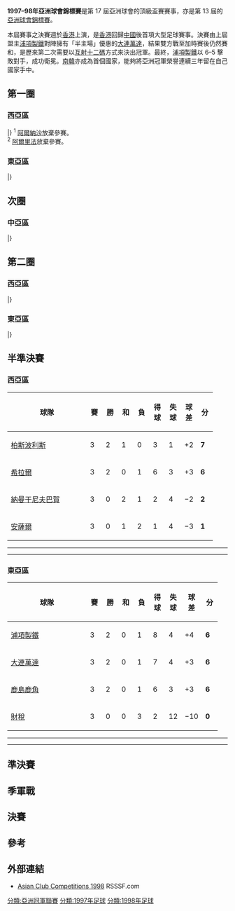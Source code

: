 {{Infobox 國際足球賽事賽季
| tourney_name          = 亞洲球會錦標賽
| year                  = 1997–98
| image                 = 
| size                  = 
| caption               = 
| edition               = 17
| defending_champ_other = {{flagicon|KOR}} [[浦項製鐵足球俱樂部|浦項製鐵]]
| dates                 = 1997年??–1998年4月
| num_teams             = 29 隊
| associations          = 28
| champion_other        = {{flagicon|KOR}} [[浦項製鐵足球俱樂部|浦項製鐵]]
| count                 = 2
| second_other          = {{flagicon|CHN}} [[大連實德足球俱樂部|大連萬達]]
| third_other           = {{flagicon|KSA}} [[沙特希拉爾足球俱樂部|希拉爾]]
| fourth_other          = {{flagicon|IRN}} [[柏斯波利斯足球俱樂部|柏斯波利斯]]
| matches               = 58
| goals                 = 187
| attendance            = 
| top_scorer            = 
| player                = 
| prevseason            = [[1996–97年亞洲球會錦標賽|1996–97]]
| nextseason            = [[1998–99年亞洲球會錦標賽|1998–99]]
}}

'''1997–98年亞洲球會錦標賽'''是第 17 屆亞洲球會的頂級盃賽賽事，亦是第 13 屆的[[亞洲足聯冠軍聯賽|亞洲球會錦標賽]]。

本屆賽事之決賽週於[[香港|香港]]上演，是[[香港|香港]]回歸[[中國|中國]]後首項大型足球賽事。決賽由上屆盟主[[浦項製鐵足球俱樂部|浦項製鐵]]對陣擁有「半主場」優惠的[[大連實德足球俱樂部|大連萬達]]，結果雙方戰至加時賽後仍然賽和，是歷來第二次需要以[[互射十二碼|互射十二碼]]方式來決出冠軍。最終，[[浦項製鐵足球俱樂部|浦項製鐵]]以 6–5 擊敗對手，成功衛冕。[[南韓|南韓]]亦成為首個國家，能夠將亞洲冠軍榮譽連續三年留在自己國家手中。

== 第一圈 ==
=== 西亞區 ===
{{TwoLegStart}}
{{TwoLegResult|[[蘇爾體育會|蘇爾]]|OMA|0–9|'''[[祖拉體育俱樂部|艾祖拉]]'''|IRQ|0–5|0–4|var2=1991}}
{{TwoLegResult|'''[[阿爾安薩爾體育會|安薩爾]]'''|LIB|3–1|[[艾阿拉比體育俱樂部_(科威特)|阿拉比]]|KUW|2–1|1–0}}
{{TwoLegResult|'''[[薩那艾華達足球會|薩那艾華達]]'''|YEM|w/o<sup>'''1'''</sup>|[[阿爾納沙體育會|阿爾納沙]]|UAE||}}
{{TwoLegResult|[[阿爾里法體育會|阿爾里法]]|BHR|w/o<sup>'''2'''</sup>|'''[[賴揚體育俱樂部|艾雷恩]]'''|QAT||}}
{{TwoLegResult|[[卡丹查米達隆足球會|卡丹查米達隆]]|KGZ|2–4|'''[[杜尚別戴拿模|杜尚別戴拿模]]'''|TJK|2–1|0–3}}
{{TwoLegResult|'''[[沙特希拉爾足球俱樂部|希拉爾]]'''|KSA|輪空||||}}
{{TwoLegResult|'''[[納曼干尼夫巴賀|納曼干尼夫巴賀]]'''|UZB|輪空||||}}
{{TwoLegResult|'''[[尼沙阿什卡巴德|尼沙阿什卡巴德]]'''|TKM|輪空||||}}
{{TwoLegResult|'''[[柏斯波利斯足球俱樂部|柏斯波利斯]]'''|IRN|輪空||||}}
{{TwoLegResult|'''[[拖雷斯足球會|拖雷斯贊比爾]]'''|KAZ|輪空||||}}
|}
<sup>1</sup> {{flagicon|UAE}} [[阿爾納沙體育會|阿爾納沙]]放棄參賽。 <br>
<sup>2</sup> {{flagicon|BHR}} [[阿爾里法體育會|阿爾里法]]放棄參賽。

=== 東亞區 ===
{{TwoLegStart}}
{{TwoLegResult|'''[[浦項製鐵足球俱樂部|浦項製鐵]]'''|KOR|13–0|[[莫咸默登體育會|莫咸默登]]|BAN|11–0|2–0}}
{{TwoLegResult|'''[[勝利競技俱樂部|勝利競技]]'''|MDV|4–3|[[尼泊爾警察足球會|馬亨德拉警察]]|NEP|3–2|1–1}}
{{TwoLegResult|'''[[財政及稅收足球會|財稅]]'''|MYA|var1=1974|4–0|[[辛達斯體育會|辛達斯]]|SRI|1–0|3–0}}
{{TwoLegResult|[[邱吉爾兄弟體育俱樂部|邱吉爾兄弟]]|IND|1–2|'''[[同塔足球俱樂部|同塔]]'''|VIE|0–1|1–1}}
{{TwoLegResult|[[泗水柏斯巴亞|泗水柏斯巴亞]]|IDN|2–6|'''[[蔚山現代足球俱樂部|蔚山現代]]'''|KOR|1–2|1–4}}
{{TwoLegResult|'''[[鹿島鹿角|鹿島鹿角]]'''|JPN|8–2|[[芽籠國際足球會|芽籠聯]]|SIN|6–1|2–1}}
{{TwoLegResult|[[雪蘭莪足球會|雪蘭莪]]|MAS|0–2|'''[[南華足球隊|南華]]'''|HKG|0–0|0–2}}
{{TwoLegResult|'''[[大連實德足球俱樂部|大連萬達]]'''|CHN|4–2|[[曼谷銀行足球會|曼谷銀行]]|THA|4–2|0–0}}
|}

== 次圈 ==
=== 中亞區 ===
{{TwoLegStart}}
{{TwoLegResult|'''[[納曼干尼夫巴賀|納曼干尼夫巴賀]]'''|UZB|4–2|[[杜尚別戴拿模|杜尚別戴拿模]]|TJK|3–0|1–2}}
{{TwoLegResult|[[拖雷斯足球會|拖雷斯贊比爾]]|KAZ|2–4|'''[[尼沙阿什卡巴德|尼沙阿什卡巴德]]'''|TKM|2–2|0–2}}
|}

== 第二圈 ==
=== 西亞區 ===
{{TwoLegStart}}
{{TwoLegResult|'''[[阿爾安薩爾體育會|安薩爾]]'''|LIB|4–0|[[薩那艾華達足球會|薩那艾華達]]|YEM|2–0|2–0}}
{{TwoLegResult|[[祖拉體育俱樂部|艾祖拉]]|IRQ|0–2|'''[[柏斯波利斯足球俱樂部|柏斯波利斯]]'''|IRN|0–0|0–2|var1=1991}}
{{TwoLegResult|'''[[沙特希拉爾足球俱樂部|希拉爾]]'''|KSA|3–2|[[賴揚體育俱樂部|艾雷恩]]|QAT|3–2|0–0}}
{{TwoLegResult|'''[[納曼干尼夫巴賀|納曼干尼夫巴賀]]'''|UZB|8–3|[[尼沙阿什卡巴德|尼沙阿什卡巴德]]|TKM|6–1|2–2}}
|}

=== 東亞區 ===
{{TwoLegStart}}
{{TwoLegResult|'''[[浦項製鐵足球俱樂部|浦項製鐵]]'''|KOR|15–0|[[勝利競技俱樂部|勝利競技]]|MDV|3–0|12–0}}
{{TwoLegResult|'''[[財政及稅收足球會|財稅]]'''|MYA|var1=1974|4–4{{agr}}|[[同塔足球俱樂部|同塔]]|VIE|0–1|4–3}}
{{TwoLegResult|[[蔚山現代足球俱樂部|蔚山現代]]|KOR|2–6|'''[[鹿島鹿角|鹿島鹿角]]'''|JPN|1–5|1–1}}
{{TwoLegResult|[[南華足球隊|南華]]|HKG|1–6|'''[[大連實德足球俱樂部|大連萬達]]'''|CHN|0–4|1–2}}
|}

== 半準決賽 ==
=== 西亞區 ===
{| class="wikitable" style="text-align: center;"
|-
!width="165"|球隊
!width="20"|賽
!width="20"|勝
!width="20"|和
!width="20"|負
!width="20"|得球
!width="20"|失球
!width="20"|球差
!width="20"|分
|-align=center bgcolor=#ccffcc
|align=left|{{flagicon|IRN}} [[柏斯波利斯足球俱樂部|柏斯波利斯]]
|3||2||1||0||3||1||+2||'''7'''
|-align=center bgcolor=#ccffcc
|align=left|{{flagicon|KSA}} [[沙特希拉爾足球俱樂部|希拉爾]]
|3||2||0||1||6||3||+3||'''6'''
|-
|align=left|{{flagicon|UZB}} [[納曼干尼夫巴賀|納曼干尼夫巴賀]]
|3||0||2||1||2||4||−2||'''2'''
|-
|align=left|{{flagicon|LIB}} [[阿爾安薩爾體育會|安薩爾]]
|3||0||1||2||1||4||−3||'''1'''
|}

{{footballbox
|date =  1998年2月22日
|team1 = [[沙特希拉爾足球俱樂部|希拉爾]] {{flagicon|KSA}} 
|score = 0–1
|team2 = {{flagicon|IRN}} [[柏斯波利斯足球俱樂部|柏斯波利斯]] 
|goals1 = 
|goals2 = 
|stadium = [[黎巴嫩|黎巴嫩]]
}}
{{footballbox
|date =  1998年2月22日
|team1 = [[阿爾安薩爾體育會|安薩爾]] {{flagicon|LIB}} 
|score = 0–0
|team2 = {{flagicon|UZB}} [[納曼干尼夫巴賀|納曼干尼夫巴賀]] 
|goals1 = 
|goals2 = 
|stadium = [[黎巴嫩|黎巴嫩]]
}}
----
{{footballbox
|date =  1998年2月24日
|team1 = [[沙特希拉爾足球俱樂部|希拉爾]] {{flagicon|KSA}} 
|score = 3–1
|team2 = {{flagicon|UZB}} [[納曼干尼夫巴賀|納曼干尼夫巴賀]] 
|goals1 = 
|goals2 = 
|stadium = [[黎巴嫩|黎巴嫩]]
}}
{{footballbox
|date =  1998年2月24日
|team1 = [[阿爾安薩爾體育會|安薩爾]] {{flagicon|LIB}} 
|score = 0–1
|team2 = {{flagicon|IRN}} [[柏斯波利斯足球俱樂部|柏斯波利斯]] 
|goals1 = 
|goals2 = 
|stadium = [[黎巴嫩|黎巴嫩]]
}}
----
{{footballbox
|date =  1998年2月26日
|team1 = [[柏斯波利斯足球俱樂部|柏斯波利斯]] {{flagicon|IRN}} 
|score = 1–1
|team2 = {{flagicon|UZB}} [[納曼干尼夫巴賀|納曼干尼夫巴賀]] 
|goals1 = 
|goals2 = 
|stadium = [[黎巴嫩|黎巴嫩]]
}}
{{footballbox
|date =  1998年2月26日
|team1 = [[阿爾安薩爾體育會|安薩爾]] {{flagicon|LIB}} 
|score = 1–3
|team2 = {{flagicon|KSA}} [[沙特希拉爾足球俱樂部|希拉爾]] 
|goals1 = 
|goals2 = 
|stadium = [[黎巴嫩|黎巴嫩]]
}}

=== 東亞區 ===
{| class="wikitable" style="text-align: center;"
|-
!width="165"|球隊
!width="20"|賽
!width="20"|勝
!width="20"|和
!width="20"|負
!width="20"|得球
!width="20"|失球
!width="20"|球差
!width="20"|分
|-align=center bgcolor=#ccffcc
|align=left|{{flagicon|KOR}} [[浦項製鐵足球俱樂部|浦項製鐵]]
|3||2||0||1||8||4||+4||'''6'''
|-align=center bgcolor=#ccffcc
|align=left|{{flagicon|CHN}} [[大連實德足球俱樂部|大連萬達]]
|3||2||0||1||7||4||+3||'''6'''
|-
|align=left|{{flagicon|JPN}} [[鹿島鹿角|鹿島鹿角]]
|3||2||0||1||6||3||+3||'''6'''
|-
|align=left|{{flagicon|MYA|1974}} [[財政及稅收足球會|財稅]]
|3||0||0||3||2||12||−10||'''0'''
|}

{{footballbox
|date =  1998年2月11日
|team1 = [[大連實德足球俱樂部|大連萬達]] {{flagicon|CHN}} 
|score = 4–1
|team2 = {{flagicon|MYA|1974}} [[財政及稅收足球會|財稅]] 
|goals1 = 
|goals2 = 
|stadium = [[中國|中國]][[浙江省|浙江省]][[寧波市|寧波市]][[宁波市体育中心|体育中心]]
|attendance = 8,000}}
{{footballbox
|date =  1998年2月11日
|team1 = [[浦項製鐵足球俱樂部|浦項製鐵]] {{flagicon|KOR}} 
|score = 2–1
|team2 = {{flagicon|JPN}} [[鹿島鹿角|鹿島鹿角]] 
|goals1 = 
|goals2 = 
|stadium = [[中國|中國]][[浙江省|浙江省]][[寧波市|寧波市]][[宁波市体育中心|体育中心]]
|attendance = 7,000}}
----
{{footballbox
|date =  1998年2月13日
|team1 = [[鹿島鹿角|鹿島鹿角]] {{flagicon|JPN}} 
|score = 3–0
|team2 = {{flagicon|MYA|1974}} [[財政及稅收足球會|財稅]] 
|goals1 = 
|goals2 = 
|stadium =[[中國|中國]][[浙江省|浙江省]][[寧波市|寧波市]][[宁波市体育中心|体育中心]]
|attendance = 7,000}}
{{footballbox
|date =  1998年2月13日
|team1 = [[浦項製鐵足球俱樂部|浦項製鐵]] {{flagicon|KOR}} 
|score = 1–2
|team2 = {{flagicon|CHN}} [[大連實德足球俱樂部|大連萬達]] 
|goals1 = 
|goals2 = 
|stadium = [[中國|中國]][[浙江省|浙江省]][[寧波市|寧波市]][[宁波市体育中心|体育中心]]
|attendance = 12,000}}
----
{{footballbox
|date =  1998年2月15日
|team1 = [[財政及稅收足球會|財稅]] {{flagicon|MYA|1974}} 
|score = 1–5
|team2 = {{flagicon|KOR}} [[浦項製鐵足球俱樂部|浦項製鐵]] 
|goals1 = 
|goals2 = 
|stadium = [[中國|中國]][[浙江省|浙江省]][[寧波市|寧波市]][[宁波市体育中心|体育中心]]
|attendance = 22,000}}
{{footballbox
|date =  1998年2月15日
|team1 = [[大連實德足球俱樂部|大連萬達]] {{flagicon|CHN}} 
|score = 1–2
|team2 = {{flagicon|JPN}} [[鹿島鹿角|鹿島鹿角]] 
|goals1 = 
|goals2 = 
|stadium = [[中國|中國]][[浙江省|浙江省]][[寧波市|寧波市]][[宁波市体育中心|体育中心]]
|attendance = 24,000}}

== 準決賽 ==
{{footballbox
|date =  1998年4月3日
|team1 = [[柏斯波利斯足球俱樂部|柏斯波利斯]] {{flagicon|IRN}} 
|score = 0–2 
|team2 = {{flagicon|CHN}} [[大連實德足球俱樂部|大連萬達]] 
|goals1 = 
|goals2 = 
|stadium = [[香港大球場|香港大球場]]，[[香港|香港]]
}}
{{footballbox
|date =  1998年4月3日
|team1 = [[沙特希拉爾足球俱樂部|希拉爾]] {{flagicon|KSA}} 
|score = 0–1 
|team2 = {{flagicon|KOR}} [[浦項製鐵足球俱樂部|浦項製鐵]] 
|goals1 = 
|goals2 = 
|stadium = [[香港大球場|香港大球場]]，[[香港|香港]]
}}

== 季軍戰 ==
{{footballbox
|date =  1998年4月5日
|team1 = [[沙特希拉爾足球俱樂部|希拉爾]] {{flagicon|KSA}} 
|score = 4–1 
|team2 = {{flagicon|IRN}} [[柏斯波利斯足球俱樂部|柏斯波利斯]] 
|goals1 = 
|goals2 = 
|stadium = [[香港大球場|香港大球場]]，[[香港|香港]]
}}

== 決賽 ==
{{footballbox
|date =  1998年4月5日
|team1 = [[浦項製鐵足球俱樂部|浦項製鐵]] {{flagicon|KOR}} 
|score = 0–0（[[加時賽|加時賽]]）<br> <small>6–5 [[互射十二碼|十二碼]]</small>
|team2 = {{flagicon|CHN}} [[大連實德足球俱樂部|大連萬達]] 
|goals1 =  
|goals2 =  
|stadium = [[香港大球場|香港大球場]]，[[香港|香港]]
}}

== 參考 ==
{{Reflist}}

== 外部連結 ==
*[http://www.rsssf.com/tablesa/ascup98.html Asian Club Competitions 1998]{{Wayback|url=http://www.rsssf.com/tablesa/ascup98.html |date=20160303212553 }} RSSSF.com{{en}}

{{亞足聯冠軍聯賽}}

[[分類:亞洲冠軍聯賽|分類:亞洲冠軍聯賽]]
[[分類:1997年足球|分類:1997年足球]]
[[分類:1998年足球|分類:1998年足球]]